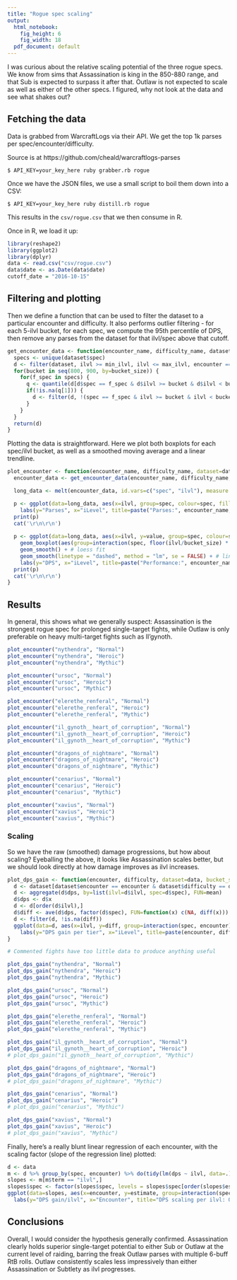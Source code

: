 ```yaml
---
title: "Rogue spec scaling"
output:
  html_notebook: 
    fig_height: 6
    fig_width: 18
  pdf_document: default
---
```


I was curious about the relative scaling potential of the three rogue specs. We know from sims that Assassination is king in the 850-880 range, and that Sub is expected to surpass it after that. Outlaw is not expected to scale as well as either of the other specs. I figured, why not look at the data and see what shakes out?

## Fetching the data

Data is grabbed from WarcraftLogs via their API. We get the top 1k parses per spec/encounter/difficulty.

Source is at https://github.com/cheald/warcraftlogs-parses

```
$ API_KEY=your_key_here ruby grabber.rb rogue
```

Once we have the JSON files, we use a small script to boil them down into a CSV:

```
$ API_KEY=your_key_here ruby distill.rb rogue
```

This results in the `csv/rogue.csv` that we then consume in R.

Once in R, we load it up:

```r
library(reshape2)
library(ggplot2)
library(dplyr)
data <- read.csv("csv/rogue.csv")
data$date <- as.Date(data$date)
cutoff_date = "2016-10-15"
```

## Filtering and plotting

Then we define a function that can be used to filter the dataset to a particular encounter and difficulty. It also performs outlier filtering - for each 5-ilvl bucket, for each spec, we compute the 95th percentile of DPS, then remove any parses from the dataset for that ilvl/spec above that cutoff.

```r

get_encounter_data <- function(encounter_name, difficulty_name, dataset, cutoff=c(0.05, 0.95), bucket_size=1, min_ilvl=855, max_ilvl=875) {
  specs <- unique(dataset$spec)
  d <- filter(dataset, ilvl >= min_ilvl, ilvl <= max_ilvl, encounter == encounter_name, difficulty == difficulty_name, date >= cutoff_date)
  for(bucket in seq(800, 900, by=bucket_size)) {
    for(f_spec in specs) {
      q <- quantile(d[d$spec == f_spec & d$ilvl >= bucket & d$ilvl < bucket + bucket_size,]$dps, cutoff)
      if(!is.na(q[1])) {
        d <- filter(d, !(spec == f_spec & ilvl >= bucket & ilvl < bucket + bucket_size & (dps > q[2] | dps < q[1])))
      }
    }
  }
  return(d)
}
```

Plotting the data is straightforward. Here we plot both boxplots for each spec/ilvl bucket, as well as a smoothed moving average and a linear trendline.

```r
plot_encounter <- function(encounter_name, difficulty_name, dataset=data, bucket_size=2, cutoff=c(0.05, 0.95)) {
  encounter_data <- get_encounter_data(encounter_name, difficulty_name, dataset=dataset, bucket_size=bucket_size, cutoff=cutoff)

  long_data <- melt(encounter_data, id.vars=c("spec", "ilvl"), measure.vars=c("dps"))

  p <- ggplot(data=long_data, aes(x=ilvl, group=spec, colour=spec, fill=spec)) + geom_bar(position="dodge") +
    labs(y="Parses", x="iLevel", title=paste("Parses:", encounter_name, difficulty_name))
  print(p)
  cat('\r\n\r\n')
  
  p <- ggplot(data=long_data, aes(x=ilvl, y=value, group=spec, colour=spec)) +
    geom_boxplot(aes(group=interaction(spec, floor(ilvl/bucket_size) * bucket_size))) +
    geom_smooth() + # loess fit
    geom_smooth(linetype = "dashed", method = "lm", se = FALSE) + # linear fit
    labs(y="DPS", x="iLevel", title=paste("Performance:", encounter_name, difficulty_name))
  print(p)
  cat('\r\n\r\n')
}
```

## Results

In general, this shows what we generally suspect: Assassination is the strongest rogue spec for prolonged single-target fights, while Outlaw is only preferable on heavy multi-target fights such as Il'gynoth.

```r

plot_encounter("nythendra", "Normal")
plot_encounter("nythendra", "Heroic")
plot_encounter("nythendra", "Mythic")

plot_encounter("ursoc", "Normal")
plot_encounter("ursoc", "Heroic")
plot_encounter("ursoc", "Mythic")

plot_encounter("elerethe_renferal", "Normal")
plot_encounter("elerethe_renferal", "Heroic")
plot_encounter("elerethe_renferal", "Mythic")

plot_encounter("il_gynoth__heart_of_corruption", "Normal")
plot_encounter("il_gynoth__heart_of_corruption", "Heroic")
plot_encounter("il_gynoth__heart_of_corruption", "Mythic")

plot_encounter("dragons_of_nightmare", "Normal")
plot_encounter("dragons_of_nightmare", "Heroic")
plot_encounter("dragons_of_nightmare", "Mythic")

plot_encounter("cenarius", "Normal")
plot_encounter("cenarius", "Heroic")
plot_encounter("cenarius", "Mythic")

plot_encounter("xavius", "Normal")
plot_encounter("xavius", "Heroic")
plot_encounter("xavius", "Mythic")
```

### Scaling

So we have the raw (smoothed) damage progressions, but how about scaling? Eyeballing the above, it looks like Assassination scales better, but we should look directly at how damage improves as ilvl increases.

```r
plot_dps_gain <- function(encounter, difficulty, dataset=data, bucket_size=1, cutoff=c(0.05, 0.95)) {
  d <- dataset[dataset$encounter == encounter & dataset$difficulty == difficulty & dataset$ilvl <= 870 & dataset$date >= cutoff_date, ]
  d <- aggregate(d$dps, by=list(ilvl=d$ilvl, spec=d$spec), FUN=mean)
  d$dps <- d$x
  d <- d[order(d$ilvl),]
  d$diff <- ave(d$dps, factor(d$spec), FUN=function(x) c(NA, diff(x)))
  d <- filter(d, !is.na(diff))
  ggplot(data=d, aes(x=ilvl, y=diff, group=interaction(spec, encounter), colour=spec)) + geom_smooth(se=FALSE, fullrange=TRUE) +
    labs(y="DPS gain per tier", x="iLevel", title=paste(encounter, difficulty, sep = " ")) + coord_cartesian(ylim = c(0, 15000))
}

# Commented fights have too little data to produce anything useful

plot_dps_gain("nythendra", "Normal")
plot_dps_gain("nythendra", "Heroic")
plot_dps_gain("nythendra", "Mythic")

plot_dps_gain("ursoc", "Normal")
plot_dps_gain("ursoc", "Heroic")
plot_dps_gain("ursoc", "Mythic")

plot_dps_gain("elerethe_renferal", "Normal")
plot_dps_gain("elerethe_renferal", "Heroic")
plot_dps_gain("elerethe_renferal", "Mythic")

plot_dps_gain("il_gynoth__heart_of_corruption", "Normal")
plot_dps_gain("il_gynoth__heart_of_corruption", "Heroic")
# plot_dps_gain("il_gynoth__heart_of_corruption", "Mythic")

plot_dps_gain("dragons_of_nightmare", "Normal")
plot_dps_gain("dragons_of_nightmare", "Heroic")
# plot_dps_gain("dragons_of_nightmare", "Mythic")

plot_dps_gain("cenarius", "Normal")
plot_dps_gain("cenarius", "Heroic")
# plot_dps_gain("cenarius", "Mythic")

plot_dps_gain("xavius", "Normal")
plot_dps_gain("xavius", "Heroic")
# plot_dps_gain("xavius", "Mythic")

```

Finally, here's a really blunt linear regression of each encounter, with the scaling factor (slope of the regression line) plotted:

```r
d <- data
m <- d %>% group_by(spec, encounter) %>% do(tidy(lm(dps ~ ilvl, data=.)))
slopes <- m[m$term == "ilvl",]
slopes$spec <- factor(slopes$spec, levels = slopes$spec[order(slopes$estimate)])
ggplot(data=slopes, aes(x=encounter, y=estimate, group=interaction(spec, encounter), reorder=estimate, fill=spec)) + geom_bar(position="dodge", stat="identity") +
  labs(y="DPS gain/ilvl", x="Encounter", title="DPS scaling per ilvl: Overall")

```

## Conclusions

Overall, I would consider the hypothesis generally confirmed. Assassination clearly holds superior single-target potential to either Sub or Outlaw at the current level of raiding, barring the freak Outlaw parses with multiple 6-buff RtB rolls. Outlaw consistently scales less impressively than either Assassination or Subtlety as ilvl progresses.
